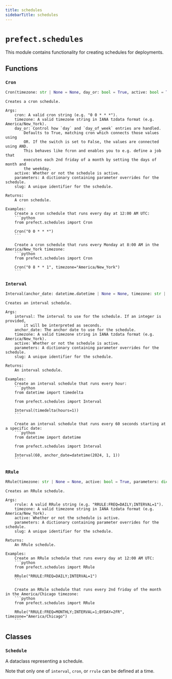 ```yaml
---
title: schedules
sidebarTitle: schedules
---
```


# `prefect.schedules`



This module contains functionality for creating schedules for deployments.


## Functions

### `Cron`

```python
Cron(timezone: str | None = None, day_or: bool = True, active: bool = True, parameters: dict[str, Any] | None = None, slug: str | None = None) -> Schedule
```



    Creates a cron schedule.

    Args:
        cron: A valid cron string (e.g. "0 0 * * *").
        timezone: A valid timezone string in IANA tzdata format (e.g. America/New_York).
        day_or: Control how `day` and `day_of_week` entries are handled.
            Defaults to True, matching cron which connects those values using
            OR. If the switch is set to False, the values are connected using AND.
            This behaves like fcron and enables you to e.g. define a job that
            executes each 2nd friday of a month by setting the days of month and
            the weekday.
        active: Whether or not the schedule is active.
        parameters: A dictionary containing parameter overrides for the schedule.
        slug: A unique identifier for the schedule.

    Returns:
        A cron schedule.

    Examples:
        Create a cron schedule that runs every day at 12:00 AM UTC:
        ```python
        from prefect.schedules import Cron

        Cron("0 0 * * *")
        ```

        Create a cron schedule that runs every Monday at 8:00 AM in the America/New_York timezone:
        ```python
        from prefect.schedules import Cron

        Cron("0 8 * * 1", timezone="America/New_York")
        ```

    

### `Interval`

```python
Interval(anchor_date: datetime.datetime | None = None, timezone: str | None = None, active: bool = True, parameters: dict[str, Any] | None = None, slug: str | None = None) -> Schedule
```



    Creates an interval schedule.

    Args:
        interval: The interval to use for the schedule. If an integer is provided,
            it will be interpreted as seconds.
        anchor_date: The anchor date to use for the schedule.
        timezone: A valid timezone string in IANA tzdata format (e.g. America/New_York).
        active: Whether or not the schedule is active.
        parameters: A dictionary containing parameter overrides for the schedule.
        slug: A unique identifier for the schedule.

    Returns:
        An interval schedule.

    Examples:
        Create an interval schedule that runs every hour:
        ```python
        from datetime import timedelta

        from prefect.schedules import Interval

        Interval(timedelta(hours=1))
        ```

        Create an interval schedule that runs every 60 seconds starting at a specific date:
        ```python
        from datetime import datetime

        from prefect.schedules import Interval

        Interval(60, anchor_date=datetime(2024, 1, 1))
        ```
    

### `RRule`

```python
RRule(timezone: str | None = None, active: bool = True, parameters: dict[str, Any] | None = None, slug: str | None = None) -> Schedule
```



    Creates an RRule schedule.

    Args:
        rrule: A valid RRule string (e.g. "RRULE:FREQ=DAILY;INTERVAL=1").
        timezone: A valid timezone string in IANA tzdata format (e.g. America/New_York).
        active: Whether or not the schedule is active.
        parameters: A dictionary containing parameter overrides for the schedule.
        slug: A unique identifier for the schedule.

    Returns:
        An RRule schedule.

    Examples:
        Create an RRule schedule that runs every day at 12:00 AM UTC:
        ```python
        from prefect.schedules import RRule

        RRule("RRULE:FREQ=DAILY;INTERVAL=1")
        ```

        Create an RRule schedule that runs every 2nd friday of the month in the America/Chicago timezone:
        ```python
        from prefect.schedules import RRule

        RRule("RRULE:FREQ=MONTHLY;INTERVAL=1;BYDAY=2FR", timezone="America/Chicago")
        ```
    

## Classes

### `Schedule`


A dataclass representing a schedule.

Note that only one of `interval`, `cron`, or `rrule` can be defined at a time.


